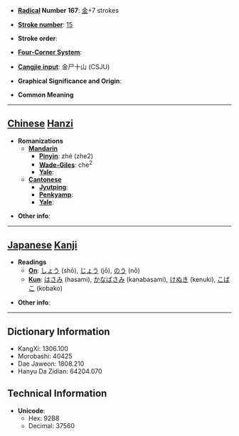 * '''[[Wiktionary:Chinese radical index| Radical]] Number 167''': [[Wiktionary:Chinese radical index 金|金]]+7 strokes

* '''[[Wiktionary:Chinese total strokes index|Stroke number]]''': [[Wiktionary:Chinese total strokes index 15|15]]

* '''Stroke order''': 

* '''[[Wiktionary:Chinese four corner index|Four-Corner System]]''': 

* '''[[Wiktionary:Chinese Cangjie index|Cangjie input]]''': 金尸十山 (CSJU)

* '''Graphical Significance and Origin''': 

* '''Common Meaning'''

----

== [[Chinese]] [[Hanzi]] ==

* '''Romanizations'''
** '''[[Mandarin]]'''
*** '''[[Pinyin]]''': zhé (zhe2)
*** '''[[Wade-Giles]]''': che<sup>2</sup>
*** '''[[Yale]]''': 
** '''[[Cantonese]]'''
*** '''[[Jyutping]]''':
*** '''[[Penkyamp]]''': 
*** '''[[Yale]]''': 

* '''Other info''': 

----

== [[Japanese]] [[Kanji]] ==

* '''Readings'''
** '''[[On]]''': [[しょう]] (shō), [[じょう]] (jō), [[のう]] (nō)
** '''[[Kun]]''': [[はさみ]] (hasami), [[かなばさみ]] (kanabasami), [[けぬき]] (kenuki), [[こばこ]] (kobako)

* '''Other info''':  

----

== Dictionary Information ==

* KangXi: 1306.100
* Morobashi: 40425
* Dae Jaweon: 1808.210
* Hanyu Da Zidian: 64204.070

== Technical Information ==

* '''Unicode''':
** Hex: 92B8
** Decimal: 37560